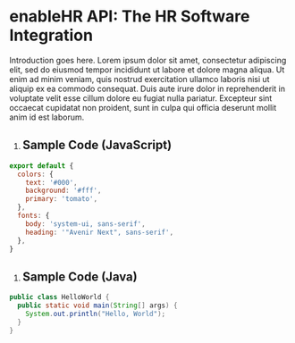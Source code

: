 # enableHR API: The HR Software Integration

Introduction goes here. Lorem ipsum dolor sit amet, consectetur adipiscing elit, sed do eiusmod tempor incididunt ut labore et dolore magna aliqua.
Ut enim ad minim veniam, quis nostrud exercitation ullamco laboris nisi ut aliquip ex ea commodo consequat.
Duis aute irure dolor in reprehenderit in voluptate velit esse cillum dolore eu fugiat nulla pariatur.
Excepteur sint occaecat cupidatat non proident, sunt in culpa qui officia deserunt mollit anim id est laborum.

1. ## Sample Code (JavaScript)

  ```javascript
  export default {
    colors: {
      text: '#000',
      background: '#fff',
      primary: 'tomato',
    },
    fonts: {
      body: 'system-ui, sans-serif',
      heading: '"Avenir Next", sans-serif',
    },
  }
  ```
1. ## Sample Code (Java)

  ```java
  public class HelloWorld {
    public static void main(String[] args) {
      System.out.println("Hello, World");
    }
  }
  ```
